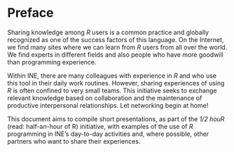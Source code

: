# Preface

Sharing knowledge among *R* users is a common practice and globally recognized as one of the success factors of this language. On the Internet, we find many sites where we can learn from *R* users from all over the world. We find experts in different fields and also people who have more goodwill than programming experience.

Within INE, there are many colleagues with experience in *R* and who use this tool in their daily work routines. However, sharing experiences of using *R* is often confined to very small teams. This initiative seeks to exchange relevant knowledge based on collaboration and the maintenance of productive interpersonal relationships. Let networking begin at home!

This document aims to compile short presentations, as part of the *1/2 houR* (read: half-an-hour of R) initiative, with examples of the use of *R* programming in INE's day-to-day activities and, where possible, other partners who want to share their experiences.




